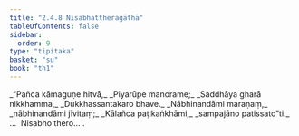 ```yaml
---
title: "2.4.8 Nisabhattheragāthā"
tableOfContents: false
sidebar:
  order: 9
type: "tipitaka"
basket: "su"
book: "th1"
---
```



<DynamicBreadcrumb />

<Division number="195" book="th1" bookNo="19" page="258">

<Paragraph number="391" type="verses" book="th1">
_“Pañca kāmaguṇe hitvā,_  
_Piyarūpe manorame;_  
_Saddhāya gharā nikkhamma,_  
_Dukkhassantakaro bhave._  

</Paragraph>

</Division>
<Division number="196" book="th1" bookNo="19" page="258">

<Paragraph number="392" type="verses" book="th1">
_Nābhinandāmi maraṇaṃ,_  
_nābhinandāmi jīvitaṃ;_  
_Kālañca paṭikaṅkhāmi,_  
_sampajāno patissato”ti._  


</Paragraph>
</Division>

<Paragraph number="393" type="center" book="th1">
…  Nisabho thero… .
</Paragraph>